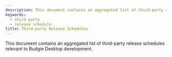 ```yaml
---
description: This document contains an aggregated list of third-party release schedules relevant to Budgie Desktop development.
keywords:
  - third-party
  - release schedule
title: Third-party Release Schedules
---
```



This document contains an aggregated list of third-party release schedules relevant to Budgie Desktop development.

<ThirdPartyReleaseTable />

